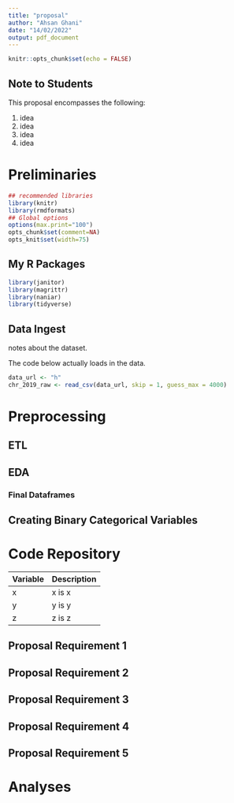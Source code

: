 ```yaml
---
title: "proposal"
author: "Ahsan Ghani"
date: "14/02/2022"
output: pdf_document
---
```


```r
knitr::opts_chunk$set(echo = FALSE)
```

## Note to Students

This proposal encompasses the following:

1. idea
2. idea
3. idea
4. idea

# Preliminaries

```r
## recommended libraries
library(knitr)
library(rmdformats)
## Global options
options(max.print="100")
opts_chunk$set(comment=NA)
opts_knit$set(width=75)
```

## My R Packages

```r
library(janitor)
library(magrittr)
library(naniar)
library(tidyverse)
```

## Data Ingest

notes about the dataset.

The code below actually loads in the data. 

```r
data_url <- "h"
chr_2019_raw <- read_csv(data_url, skip = 1, guess_max = 4000)
```

# Preprocessing

## ETL


## EDA


### Final Dataframes


## Creating Binary Categorical Variables


# Code Repository

Variable | Description
--------- | ------------------------------------------------
x | x is x
y | y is y
z | z is z

## Proposal Requirement 1 

## Proposal Requirement 2

## Proposal Requirement 3

## Proposal Requirement 4

## Proposal Requirement 5

# Analyses
